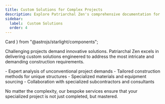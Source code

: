 ```yaml
---
title: Custom Solutions for Complex Projects
description: Explore Patriarchal Zen's comprehensive documentation for an in-depth look at our premium tools and construction services.
sidebar:
  label:  Custom Solutions
  order: 4
---
```


  Card
} from "@astrojs/starlight/components";

Challenging projects demand innovative solutions. Patriarchal Zen excels in delivering custom solutions engineered to address the most intricate and demanding construction requirements.

<Card title="Our custom services provide:" icon="puzzle">
  - Expert analysis of unconventional project demands
  - Tailored construction methods for unique structures
  - Specialized materials and equipment sourcing
  - Collaboration with specialized subcontractors and consultants
</Card>

No matter the complexity, our bespoke services ensure that your specialized project is not just completed, but mastered.
